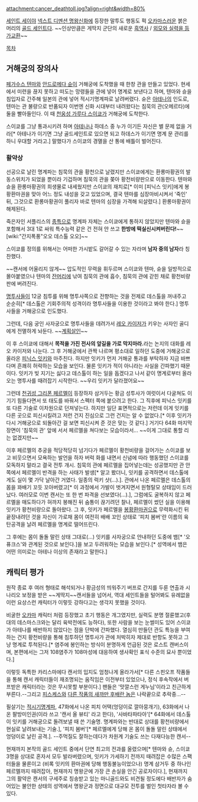attachment:cancer_deathtoll.jpg?align=right&width=80%

[[세인트 세이야]] [[세인트 세이야 NEXT DIMENSION 명왕신화|넥스트 디멘션 명왕신화]]에 등장한 말투도 행동도 퍽 [[오카마]]스러운 붉은 머리의 [[골드 세인트]]다. ~~인상만큼은 게딱지 군단의 새로운 [[흑역사]] / [[강철의 연금술사|외모와 실력을 등가교환]]~~


[[목차]]

== 거해궁의 장의사 ==
[[페가수스 텐마]]와 [[안드로메다 슌]]이 거해궁에 도착했을 때 한창 관을 만들고 있었다. 
현세에서 미련을 끊지 못하고 떠도는 망령들을 관에 넣어 명계로 보낸다고 하며, 텐마와 슌을 침입자로 간주해 일본의 관에 넣어 적시기명계파로 날려버렸다. 슌은 [[아테나]]의 인도로, 텐마는 관 불량으로 반품되자 이번엔 신화 시대부터 내려왔다는 침묵의 관(오메르타)에 둘을 빨아들인다. 이 때 [[천웅성 가루다 스이쿄]]가 거해궁에 도착한다.

스이쿄를 그냥 통과시키려 하며 [[아테나]]나 하데스 중 누가 이기든 자신은 별 문제 없을 거라[* 아테나가 이기면 그냥 골드세인트로 있으면 되고 하데스가 이기면 명계 문 관리를 하니 우대할 거라고.] 말했다가 스이쿄의 경멸을 산 통에 배틀이 벌어진다.
=== 활약상 ===
선공으로 날린 명계파는 침묵의 관을 황천으로 날렸지만 스이쿄에게는 환롱마황권의 발동스위치가 되었을 뿐이라 기겁하며 침묵의 관을 쫒아 황천비량판으로 이동한다. 텐마와 슌을 환롱마황권의 희생물로 내세웠지만 스이쿄의 재치로[* 이미 [피닉스 잇키]에게 봉황환마권을 맞아 어느 정도 내성을 갖고 있었으며, 결국 텐마를 심장마비시켜서 '죽인' 뒤, 그것으로 환롱마황권이 풀리자 바로 텐마의 심장을 가격해 되살렸다.] 환롱마황권이 해제된다.

죽은자인 서플리스의 [[종특]]으로 명계파 자체는 스이쿄에게 통하지 않았지만 텐마와 슌을 포함해서 3대 1로 싸워 특수능력 같은 건 전혀 안 쓰고 '''한방에 떡실신시켜버린다!'''~~[wiki:"간지폭풍"오오 데스톨 오오]~~

스이쿄를 정의를 위해서는 어떠한 가시밭도 갈어갈 수 있는 자라며 '''남자 중의 남자'''라 칭찬했다. 

~~캔서에 어울리지 않게~~ 압도적인 무력을 휘두르며 스이쿄와 텐마, 슌을 일방적으로 몰아붙였으나 텐마의 [[야바위|잔머리]]에 낚여 침묵의 관에 흡수, 침묵의 관에 갇힌 채로 황천비량판에 버려진다.

[[스펙터(세인트 세이야)|명투사]]들이 12궁 침투를 위해 명투사쪽으로 전향하는 것을 전제로 데스톨을 꺼내주고 순순히[* 데스톨은 기회주의적 성격이라 명투사들을 이용한 것이라고 봐야 한다.] 명투사들을 거해궁으로 인도했다. 

그런데, 다음 궁인 사자궁으로 명투사들을 데려가서 [[레오 카이저]]가 키우는 사자인 골디에게 전멸하게 놔둔다. ~~[[계획살인]]~~

이 후 스이쿄에 대해서 '''목적을 가진 전사의 앞길을 가로 막지마라.'''라는 논지의 대화를 레오 카이저와 나눈다. 그 후 거해궁에서 관짝 나르며 평소대로 일하던 도중에 거해궁으로 올라온 [[피닉스 잇키]]와 마주친다. 하지만 잇키가 먼저 거해궁 통과를 부탁하자 지금 바쁘다며 흔쾌히 허락하는 모습을 보인다. 물론 잇키가 적이 아니라는 사실을 간파했기 때문이다. 잇키가 빚 지기는 싫다고 데스톨이 하는 일을 돕겠다고 나서 같이 명계로부터 올라오는 명투사를 때려잡기 시작한다. ~~우리 잇키가 달라졌어요~~

그런데 [[천귀성 그리폰 페르멜]]이 등장하자 삼거두는 황금 성투사가 여럿이서 다굴쳐도 이기기 힘들다면서 또 태도를 바꿔서 스펙터 쪽에 붙으려고 한다. 그 직후에 피닉스 잇키를 또 다른 기술로 이차원으로 던져넣는다. 하지만 일단 표면적으로는 저런데 이게 잇키를 다른 곳으로 피신시킬려고 저런 건지 진심으로 그런 건지는 알 수 없었다.[* 이후 잇키가 다시 거해궁으로 되돌아간 걸 보면 피신시켜 준 것은 맞는 것 같다.] 거기다 64화 마지막 장면이 '침묵의 관' 앞에 서서 페르멜을 쳐다보는 모습이라서... ~~이게 그대로 통할 리는 없겠지만~~ 

이후 페르멜의 추궁을 적당적당히 넘기다가 페르멜이 황천비량을 걸어가는 스이쿄를 보고 비웃으면서 모욕하는 발언을 하자 버럭 화를 내면서 신념에 따라 행동했던 스이쿄를 모독하지 말라고 결국 전투 개시. 침묵의 관에 페르멜을 집어넣는데는 성공했지만 관 안쪽에서 페르멜이 반격을 하는 사태가 발생[* 알고 봤더니, 잇키를 공격하면서 데스톨에게도 실이 몇 가닥 날아간 거였다. 일종의 럭키 샷(...).]. 관에서 나온 페르멜은 데스톨의 몸을 꽈배기 꼬듯 꼬아버렸고[* 이 과정에서 가발이 벗겨지면서 원형탈모 상태임이 드러났다. 여러모로 이번 캔서는 또 한 번 파격을 선보였다(...).], 그럼에도 굴복하지 않고 페르멜을 매도하다가 혀까지 봉해진 뒤 숨통이 끊기려던 찰나, 페르멜이 썼던 실을 이용해 잇키가 황천비량으로 돌아왔다. 그 후, 잇키가 페르멜을 [[봉황환마권]]으로 무력화시킨 뒤 끝장내려던 것을 자신이 가로채 몸이 여전히 배배 꼬인 상태로 '피치 봄버'란 이름의 육탄공격을 날려 페르멜을 명계로 떨어뜨린다. 

그 후에는 몸이 돌돌 말린 상태 그대로(...) 잇키를 사자궁으로 안내하던 도중에 뱀[* '오퓨크스'와 관계된 것으로 보인다.]을 보고 두려워하는 모습을 보인다.[* 성역에서 뱀은 어떤 의미로는 아테나 이상의 존재라고 말한다.] 

== 캐릭터 평가 ==
원작 종료 후 여러 형태로 해석되거나 황금성의 띄워주기 버프로 간지를 두룬 연출과 시나리오 보정을 받은 ~~게딱지~~캔서들을 넘어서, 역대 세인트들을 털어봐도 유례없을 이런 요상스런 캐릭터가 이렇듯 강하다고는 생각지 못했을 것이다.

비굴한 [[오카마]] 캐릭터 처럼 등장했고 초기 행동은 개그였지만, 실력도 분명 절륜했고(후대의 데스마스크와는 달리 육박전에도 능하다), 또한 사람을 보는 눈썰미도 있어  스이쿄가 아테나를 배반하지 않았다는 점을 단박에 간파했다. 열심히 만들던 관도 특능을 부여하는 건지 황천비량을 통해 침투하던 명투사가 관에 처박히자 제대로 반항도 못하고 그냥 명계로 투척된다.[* 염주에 봉인하는 방식이 분명하게 언급된 것은 로스트 캔버스이며, 본편에서는 그저 108염주가 108마성에 대응하여 생사확인 표식 수준의 묘사 뿐이었다.]

이렇듯 독특한 카리스마에다 캔서의 입지도 엄청나게 올라가서[* 다른 스핀오프 작품들을 통해 캔서 캐릭터들이 재조명되는 움직임은 이전부터 있었으나, 정식 후속작에서 버프받은 캐릭터라는 것은 무시못할 부분이다.] 팬들은 '맛깔스런 게누님'이라고 친근하게 부른다.--그리고 [[피스케스 카르디날레|피스케스]]와 [[캔서 쉬라|다른 작품의 새까만 후배란 놈]]은 나락끝으로 추락중...--

필살기는 [[적시기명계파]], 47화에서 나온 피치 어택(엉덩이로 깔아뭉개기), 63화에서 나온 팔방미인권(이라 쓰고 '캔서 올 뷰티' 라고 한다), '사바타파타아'[* 64화에서 데스톨이 잇키를 거해궁으로 돌려보낼 때 쓴 기술명. 명계파와는 반대로 상대를 황천비량에서 현실로 날려보내는 기술.], '피치 봄버'[* 페르멜에게 당해 온 몸이 돌돌 말린 상태에서 엉덩이로 날린 공격.]. --주먹질도 잘하는데다가 차원계 기술도 쓰는 다재다능한 캔서-- 

현재까지 본작의 골드 세인트 중에서 단연 최고의 전과를 올렸으며[* 텐마와 슌, 스이쿄 3명을 상대로 혼자서 모두 발라버렸으며, 잇키가 가세하기 전까지 때려잡은 수많은 스팩터들을 물론이고 (비록 잇키의 환마권에 당해 행동불능이었으나) 명계 삼거두 중 하나인 페르멜까지 때려잡아, 현재까지 명왕군에 가장 큰 손실을 안긴 공로자이다.], 현재까지 그의 활약은 캔서의 구세주로 칭송받고 있는 마니골드와도 비견될 정도에다 배반자가 숨어있는 불안한 상태의 성역에서 명왕군과 정면으로 대규모 전투를 벌인 첫타자라 볼 수 있다.
